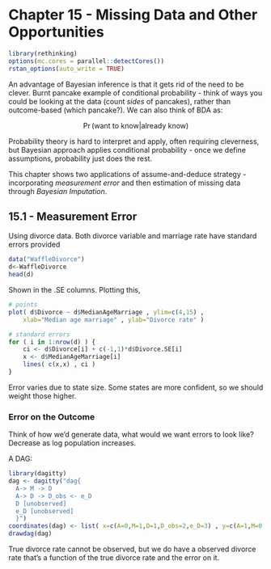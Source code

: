 # Chapter 15 - Missing Data and Other Opportunities
```r
library(rethinking)
options(mc.cores = parallel::detectCores())
rstan_options(auto_write = TRUE)
```

An advantage of Bayesian inference is that it gets rid of the need to be clever. Burnt pancake example of conditional probability - think of ways you could be looking at the data (count _sides_ of pancakes), rather than outcome-based (which pancake?). We can also think of BDA as:

$$
  \Pr (\text{want to know}|\text{already know})
$$

Probability theory is hard to interpret and apply, often requiring cleverness, but Bayesian approach applies conditional probability - once we define assumptions, probability just does the rest.

This chapter shows two applications of assume-and-deduce strategy - incorporating _measurement error_ and then estimation of missing data through _Bayesian Imputation_. 

## 15.1 - Measurement Error 

Using divorce data. Both divorce variable and marriage rate have standard errors provided

```r
data("WaffleDivorce")
d<-WaffleDivorce
head(d)
```

Shown in the .SE columns. Plotting this,

```r
# points
plot( d$Divorce ~ d$MedianAgeMarriage , ylim=c(4,15) ,
    xlab="Median age marriage" , ylab="Divorce rate" )

# standard errors
for ( i in 1:nrow(d) ) {
    ci <- d$Divorce[i] + c(-1,1)*d$Divorce.SE[i]
    x <- d$MedianAgeMarriage[i]
    lines( c(x,x) , ci )
}
```


Error varies due to state size. Some states are more confident, so we should weight those higher.

### Error on the Outcome

Think of how we'd generate data, what would we want errors to look like? Decrease as log population increases.

A DAG:

```r
library(dagitty)
dag <- dagitty("dag{ 
  A-> M -> D
  A-> D -> D_obs <- e_D
  D [unobserved]
  e_D [unobserved]
  }")
coordinates(dag) <- list( x=c(A=0,M=1,D=1,D_obs=2,e_D=3) , y=c(A=1,M=0,D=2,D_obs=2,e_D=2) )
drawdag(dag)
```


True divorce rate cannot be observed, but we do have a observed divorce rate that's a function of the true divorce rate and the error on it.